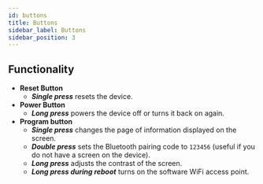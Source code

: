 ```yaml
---
id: buttons
title: Buttons
sidebar_label: Buttons
sidebar_position: 3
---
```


## Functionality

- **Reset Button**
	- _**Single press**_ resets the device.
- **Power Button**
	- _**Long press**_ powers the device off or turns it back on again.
- **Program button**
	- _**Single press**_ changes the page of information displayed on the screen.
	- _**Double press**_ sets the Bluetooth pairing code to `123456` (useful if you do not have a screen on the device).
	- _**Long press**_ adjusts the contrast of the screen.
	- _**Long press during reboot**_ turns on the software WiFi access point.